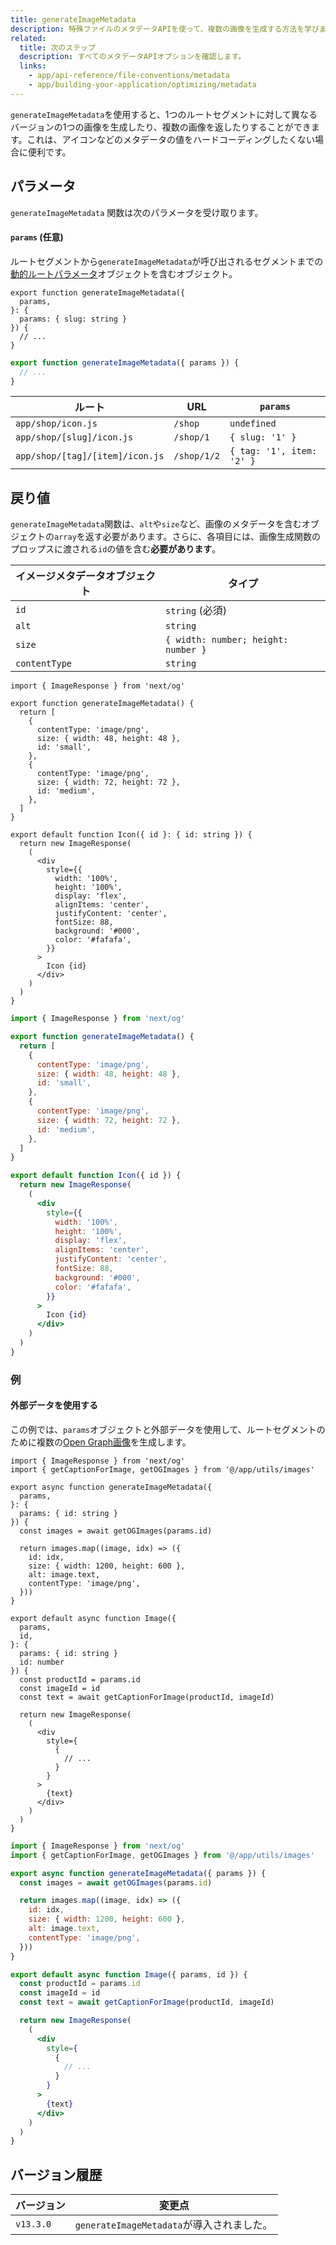 ```yaml
---
title: generateImageMetadata
description: 特殊ファイルのメタデータAPIを使って、複数の画像を生成する方法を学びましょう。
related:
  title: 次のステップ
  description: すべてのメタデータAPIオプションを確認します。
  links:
    - app/api-reference/file-conventions/metadata
    - app/building-your-application/optimizing/metadata
---
```


`generateImageMetadata`を使用すると、1つのルートセグメントに対して異なるバージョンの1つの画像を生成したり、複数の画像を返したりすることができます。これは、アイコンなどのメタデータの値をハードコーディングしたくない場合に便利です。

## パラメータ

`generateImageMetadata` 関数は次のパラメータを受け取ります。

#### `params` (任意)

ルートセグメントから`generateImageMetadata`が呼び出されるセグメントまでの[動的ルートパラメータ](/docs/app/building-your-application/routing/dynamic-routes)オブジェクトを含むオブジェクト。

```tsx filename="icon.tsx" switcher
export function generateImageMetadata({
  params,
}: {
  params: { slug: string }
}) {
  // ...
}
```

```jsx filename="icon.js" switcher
export function generateImageMetadata({ params }) {
  // ...
}
```

| ルート                          | URL         | `params`                  |
| ------------------------------- | ----------- | ------------------------- |
| `app/shop/icon.js`              | `/shop`     | `undefined`               |
| `app/shop/[slug]/icon.js`       | `/shop/1`   | `{ slug: '1' }`           |
| `app/shop/[tag]/[item]/icon.js` | `/shop/1/2` | `{ tag: '1', item: '2' }` |

## 戻り値

`generateImageMetadata`関数は、`alt`や`size`など、画像のメタデータを含むオブジェクトの`array`を返す必要があります。さらに、各項目には、画像生成関数のプロップスに渡される`id`の値を含む**必要があります**。

| イメージメタデータオブジェクト | タイプ                                |
| ----------------------------- | ----------------------------------- |
| `id`                          | `string` (必須)                     |
| `alt`                         | `string`                            |
| `size`                        | `{ width: number; height: number }` |
| `contentType`                 | `string`                            |

```tsx filename="icon.tsx" switcher
import { ImageResponse } from 'next/og'

export function generateImageMetadata() {
  return [
    {
      contentType: 'image/png',
      size: { width: 48, height: 48 },
      id: 'small',
    },
    {
      contentType: 'image/png',
      size: { width: 72, height: 72 },
      id: 'medium',
    },
  ]
}

export default function Icon({ id }: { id: string }) {
  return new ImageResponse(
    (
      <div
        style={{
          width: '100%',
          height: '100%',
          display: 'flex',
          alignItems: 'center',
          justifyContent: 'center',
          fontSize: 88,
          background: '#000',
          color: '#fafafa',
        }}
      >
        Icon {id}
      </div>
    )
  )
}
```

```jsx filename="icon.js" switcher
import { ImageResponse } from 'next/og'

export function generateImageMetadata() {
  return [
    {
      contentType: 'image/png',
      size: { width: 48, height: 48 },
      id: 'small',
    },
    {
      contentType: 'image/png',
      size: { width: 72, height: 72 },
      id: 'medium',
    },
  ]
}

export default function Icon({ id }) {
  return new ImageResponse(
    (
      <div
        style={{
          width: '100%',
          height: '100%',
          display: 'flex',
          alignItems: 'center',
          justifyContent: 'center',
          fontSize: 88,
          background: '#000',
          color: '#fafafa',
        }}
      >
        Icon {id}
      </div>
    )
  )
}
```

### 例

#### 外部データを使用する

この例では、`params`オブジェクトと外部データを使用して、ルートセグメントのために複数の[Open Graph画像](/docs/app/api-reference/file-conventions/metadata/opengraph-image)を生成します。

```tsx filename="app/products/[id]/opengraph-image.tsx" switcher
import { ImageResponse } from 'next/og'
import { getCaptionForImage, getOGImages } from '@/app/utils/images'

export async function generateImageMetadata({
  params,
}: {
  params: { id: string }
}) {
  const images = await getOGImages(params.id)

  return images.map((image, idx) => ({
    id: idx,
    size: { width: 1200, height: 600 },
    alt: image.text,
    contentType: 'image/png',
  }))
}

export default async function Image({
  params,
  id,
}: {
  params: { id: string }
  id: number
}) {
  const productId = params.id
  const imageId = id
  const text = await getCaptionForImage(productId, imageId)

  return new ImageResponse(
    (
      <div
        style={
          {
            // ...
          }
        }
      >
        {text}
      </div>
    )
  )
}
```

```jsx filename="app/products/[id]/opengraph-image.js" switcher
import { ImageResponse } from 'next/og'
import { getCaptionForImage, getOGImages } from '@/app/utils/images'

export async function generateImageMetadata({ params }) {
  const images = await getOGImages(params.id)

  return images.map((image, idx) => ({
    id: idx,
    size: { width: 1200, height: 600 },
    alt: image.text,
    contentType: 'image/png',
  }))
}

export default async function Image({ params, id }) {
  const productId = params.id
  const imageId = id
  const text = await getCaptionForImage(productId, imageId)

  return new ImageResponse(
    (
      <div
        style={
          {
            // ...
          }
        }
      >
        {text}
      </div>
    )
  )
}
```

## バージョン履歴

| バージョン | 変更点                                |
| ---------- | ----------------------------------- |
| `v13.3.0`  | `generateImageMetadata`が導入されました。 |